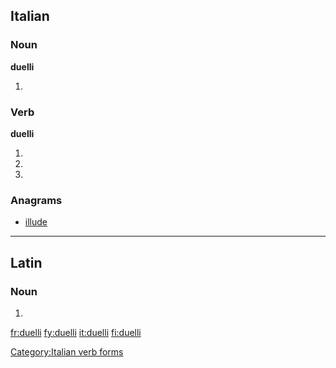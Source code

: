 ==Italian==

===Noun===
'''duelli''' {{m}}

# {{plural of|[[duello]]|lang=it}}

===Verb===
'''duelli'''

# {{form of|Second-person [[singular]] [[present tense]]|duellare|lang=it}}
# {{form of|[[first-person|First-person]] singular, [[second-person]] singular and [[third-person]] singular [[present subjunctive]]|duellare|lang=it}}
# {{form of|[[third-person|Third-person]] singular [[imperative]]|duellare|lang=it}}

===Anagrams===
* {{alphagram|deillu}} [[illude#Italian|illude]]

[[Category:Italian verb forms]]

----

==Latin==

===Noun===
{{la-noun-form|duellī}}

# {{inflection of|duellum|duellum|gen|s|lang=la}}

[[fr:duelli]]
[[fy:duelli]]
[[it:duelli]]
[[fi:duelli]]